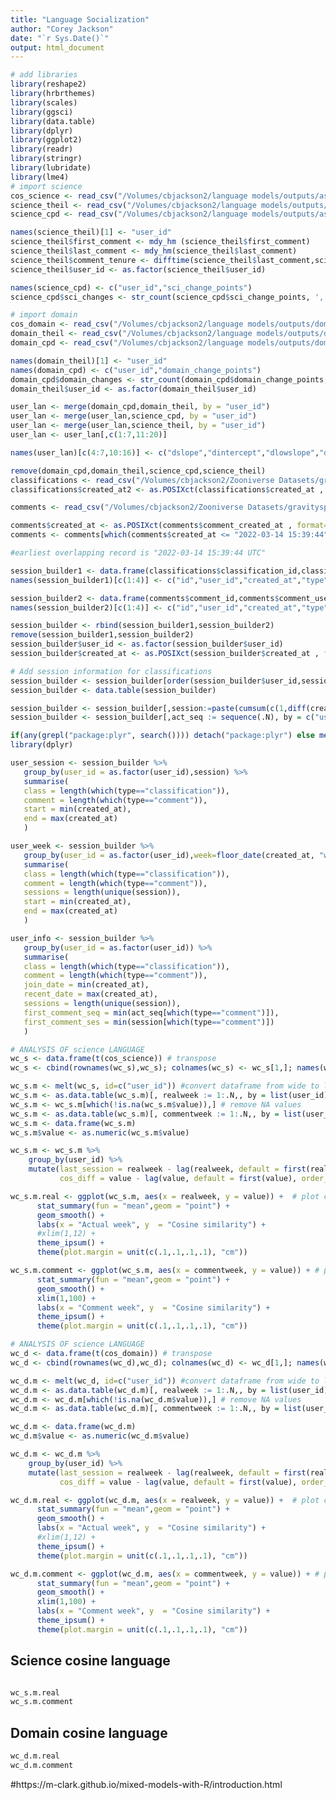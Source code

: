 ```yaml
---
title: "Language Socialization"
author: "Corey Jackson"
date: "`r Sys.Date()`"
output: html_document
---
```


```r

# add libraries
library(reshape2)
library(hrbrthemes)
library(scales)
library(ggsci)
library(data.table)
library(dplyr)
library(ggplot2)
library(readr)
library(stringr)
library(lubridate)
library(lme4)
# import science
cos_science <- read_csv("/Volumes/cbjackson2/language models/outputs/astronomy/Agg_Weekly_cos_result_Astro.csv") 
science_theil <- read_csv("/Volumes/cbjackson2/language models/outputs/astronomy/3M_Agg_Theil_result_Astro.csv") 
science_cpd <- read_csv("/Volumes/cbjackson2/language models/outputs/astronomy/3M_Agg_CPD_result_Astro.csv") 

names(science_theil)[1] <- "user_id"
science_theil$first_comment <- mdy_hm (science_theil$first_comment)
science_theil$last_comment <- mdy_hm(science_theil$last_comment)
science_theil$comment_tenure <- difftime(science_theil$last_comment,science_theil$first_comment, units = "days")
science_theil$user_id <- as.factor(science_theil$user_id)

names(science_cpd) <- c("user_id","sci_change_points")
science_cpd$sci_changes <- str_count(science_cpd$sci_change_points, ',')

# import domain 
cos_domain <- read_csv("/Volumes/cbjackson2/language models/outputs/domain/Agg_Weekly_cos_result.csv") 
domain_theil <- read_csv("/Volumes/cbjackson2/language models/outputs/domain/3M_Agg_Theil_result.csv") 
domain_cpd <- read_csv("/Volumes/cbjackson2/language models/outputs/domain/3M_Agg_CPD_result.csv") 

names(domain_theil)[1] <- "user_id"
names(domain_cpd) <- c("user_id","domain_change_points")
domain_cpd$domain_changes <- str_count(domain_cpd$domain_change_points, ',')
domain_theil$user_id <- as.factor(domain_theil$user_id)

user_lan <- merge(domain_cpd,domain_theil, by = "user_id")
user_lan <- merge(user_lan,science_cpd, by = "user_id")
user_lan <- merge(user_lan,science_theil, by = "user_id")
user_lan <- user_lan[,c(1:7,11:20)]

names(user_lan)[c(4:7,10:16)] <- c("dslope","dintercept","dlowslope","dhighslope","sslope","sintercept","slowslope","shighslope","first_comment","last_comment","comment_number")

remove(domain_cpd,domain_theil,science_cpd,science_theil)
classifications <- read_csv("/Volumes/cbjackson2/Zooniverse Datasets/gravityspy/classifications_reduced031422.csv") # move to Zoonvierse Datasets folder
classifications$created_at2 <- as.POSIXct(classifications$created_at , format="%Y-%m-%d %H:%M:%S") # The time the classification is recorded in the Zooniverse database see: https://github.com/zooniverse/Data-digging/blob/master/docs/classification_export_field_descriptors.txt

comments <- read_csv("/Volumes/cbjackson2/Zooniverse Datasets/gravityspy/gravity-spy-comments_2022-07-15.csv") # move to Zoonvierse Datasets folder

comments$created_at <- as.POSIXct(comments$comment_created_at , format="%Y-%m-%d %H:%M:%S")
comments <- comments[which(comments$created_at <= "2022-03-14 15:39:44"),]

#earliest overlapping record is "2022-03-14 15:39:44 UTC"
```

```r
session_builder1 <- data.frame(classifications$classification_id,classifications$user_id,as.character(classifications$created_at2),"classification")
names(session_builder1)[c(1:4)] <- c("id","user_id","created_at","type")

session_builder2 <- data.frame(comments$comment_id,comments$comment_user_id,as.character(comments$created_at),"comment")
names(session_builder2)[c(1:4)] <- c("id","user_id","created_at","type")

session_builder <- rbind(session_builder1,session_builder2)
remove(session_builder1,session_builder2)
session_builder$user_id <- as.factor(session_builder$user_id)
session_builder$created_at <- as.POSIXct(session_builder$created_at , format="%Y-%m-%d %H:%M:%S")

# Add session information for classifications 
session_builder <- session_builder[order(session_builder$user_id,session_builder$created_at),]
session_builder <- data.table(session_builder)

session_builder <- session_builder[,session:=paste(cumsum(c(1,diff(created_at) > 1800)),sep="."),by=user_id]
session_builder <- session_builder[,act_seq := sequence(.N), by = c("user_id")] # order of events

if(any(grepl("package:plyr", search()))) detach("package:plyr") else message("plyr not loaded")
library(dplyr)

user_session <- session_builder %>% 
   group_by(user_id = as.factor(user_id),session) %>%  
   summarise(
   class = length(which(type=="classification")),
   comment = length(which(type=="comment")),
   start = min(created_at),
   end = max(created_at)
   )

user_week <- session_builder %>% 
   group_by(user_id = as.factor(user_id),week=floor_date(created_at, "week")) %>%  
   summarise(
   class = length(which(type=="classification")),
   comment = length(which(type=="comment")),
   sessions = length(unique(session)),
   start = min(created_at),
   end = max(created_at)
   )

user_info <- session_builder %>% 
   group_by(user_id = as.factor(user_id)) %>%  
   summarise(
   class = length(which(type=="classification")),
   comment = length(which(type=="comment")),
   join_date = min(created_at),
   recent_date = max(created_at),
   sessions = length(unique(session)),
   first_comment_seq = min(act_seq[which(type=="comment")]),
   first_comment_ses = min(session[which(type=="comment")])
   )
```

```r
# ANALYSIS OF science LANGUAGE
wc_s <- data.frame(t(cos_science)) # transpose
wc_s <- cbind(rownames(wc_s),wc_s); colnames(wc_s) <- wc_s[1,]; names(wc_s)[1] <- "user_id"; wc_s <- wc_s[-c(1),]; rownames(wc_s) <- 1:dim(wc_s)[1] # Fix dataframe row/columns

wc_s.m <- melt(wc_s, id=c("user_id")) #convert dataframe from wide to long
wc_s.m <- as.data.table(wc_s.m)[, realweek := 1:.N,, by = list(user_id)] # add counter for user for each week 
wc_s.m <- wc_s.m[which(!is.na(wc_s.m$value)),] # remove NA values
wc_s.m <- as.data.table(wc_s.m)[, commentweek := 1:.N,, by = list(user_id)]  # add counter for user for each week user commented
wc_s.m <- data.frame(wc_s.m)
wc_s.m$value <- as.numeric(wc_s.m$value)

wc_s.m <- wc_s.m %>%
    group_by(user_id) %>%
    mutate(last_session = realweek - lag(realweek, default = first(realweek), order_by = commentweek),
           cos_diff = value - lag(value, default = first(value), order_by = commentweek))

wc_s.m.real <- ggplot(wc_s.m, aes(x = realweek, y = value)) +  # plot cosine for each week (remove NAs)
      stat_summary(fun = "mean",geom = "point") + 
      geom_smooth() +
      labs(x = "Actual week", y  = "Cosine similarity") + 
      #xlim(1,12) +
      theme_ipsum() +
      theme(plot.margin = unit(c(.1,.1,.1,.1), "cm"))

wc_s.m.comment <- ggplot(wc_s.m, aes(x = commentweek, y = value)) + # plot cosine for each week user commented (remove NAs)
      stat_summary(fun = "mean",geom = "point") + 
      geom_smooth() +
      xlim(1,100) +
      labs(x = "Comment week", y  = "Cosine similarity") + 
      theme_ipsum() +
      theme(plot.margin = unit(c(.1,.1,.1,.1), "cm"))

# ANALYSIS OF science LANGUAGE
wc_d <- data.frame(t(cos_domain)) # transpose
wc_d <- cbind(rownames(wc_d),wc_d); colnames(wc_d) <- wc_d[1,]; names(wc_d)[1] <- "user_id"; wc_d <- wc_d[-c(1),]; rownames(wc_d) <- 1:dim(wc_d)[1] # Fix dataframe row/columns

wc_d.m <- melt(wc_d, id=c("user_id")) #convert dataframe from wide to long
wc_d.m <- as.data.table(wc_d.m)[, realweek := 1:.N,, by = list(user_id)] # add counter for user for each week 
wc_d.m <- wc_d.m[which(!is.na(wc_d.m$value)),] # remove NA values
wc_d.m <- as.data.table(wc_d.m)[, commentweek := 1:.N,, by = list(user_id)]  # add counter for user for each week user commented

wc_d.m <- data.frame(wc_d.m)
wc_d.m$value <- as.numeric(wc_d.m$value)

wc_d.m <- wc_d.m %>%
    group_by(user_id) %>%
    mutate(last_session = realweek - lag(realweek, default = first(realweek), order_by = commentweek),
           cos_diff = value - lag(value, default = first(value), order_by = commentweek))

wc_d.m.real <- ggplot(wc_d.m, aes(x = realweek, y = value)) +  # plot cosine for each week (remove NAs)
      stat_summary(fun = "mean",geom = "point") + 
      geom_smooth() +
      labs(x = "Actual week", y  = "Cosine similarity") + 
      #xlim(1,12) +
      theme_ipsum() +
      theme(plot.margin = unit(c(.1,.1,.1,.1), "cm"))

wc_d.m.comment <- ggplot(wc_d.m, aes(x = commentweek, y = value)) + # plot cosine for each week user commented (remove NAs)
      stat_summary(fun = "mean",geom = "point") + 
      geom_smooth() +
      xlim(1,100) +
      labs(x = "Comment week", y  = "Cosine similarity") + 
      theme_ipsum() +
      theme(plot.margin = unit(c(.1,.1,.1,.1), "cm"))
```

## Science cosine language
```r

```

```r
wc_s.m.real
wc_s.m.comment
```



## Domain cosine language
```r
wc_d.m.real
wc_d.m.comment
```

#https://m-clark.github.io/mixed-models-with-R/introduction.html

